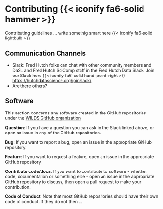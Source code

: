 # Contributing {{< iconify fa6-solid hammer >}} {#sec-contributing}

Contributing guidelines ... write somethig smart here {{< iconify fa6-solid lightbulb >}}

## Communication Channels

* Slack: Fred Hutch folks can chat with other community members and DaSL and Fred Hutch SciComp staff in the Fred Hutch Data Slack. Join our Slack here {{< iconify fa6-solid hand-point-right >}} <https://hutchdatascience.org/joinslack/>
* Are there others?

## Software

This section concerns any software created in the GitHub repositories under the [WILDS GitHub organization](https://github.com/getwilds).

**Question**: If you have a question you can ask in the Slack linked above, or open an issue in any of the GitHub repositories.

**Bug**: If you want to report a bug, open an issue in the appropriate GitHub repository.

**Feature**: If you want to request a feature, open an issue in the appropriate GitHub repository.

**Contribute code/docs**: If you want to contribute to software - whether code, documentation or something else - open an issue in the appropriate GitHub repository to discuss, then open a pull request to make your contribution.

**Code of Conduct**: Note that most GitHub repositories should have their own code of conduct. If they do not then ...
